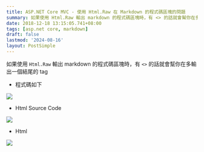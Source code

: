 ```yaml
---
title: ASP.NET Core MVC - 使用 Html.Raw 在 Markdown 的程式碼區塊的問題
summary: 如果使用 Html.Raw 輸出 markdown 的程式碼區塊時，有 <> 的話就會幫你在多輸出一個結尾的 tag
date: 2018-12-18 13:15:05.741+08:00
tags: [asp.net core, markdown]
draft: false
lastmod: '2024-08-16'
layout: PostSimple
---
```


如果使用 `Html.Raw` 輸出 markdown 的程式碼區塊時，有 `<>` 的話就會幫你在多輸出一個結尾的 tag

- 程式碼如下

![](https://image.cashwu.com/404.webp)

- Html Source Code

![](https://image.cashwu.com/404.webp)

- Html

![](https://image.cashwu.com/404.webp)
